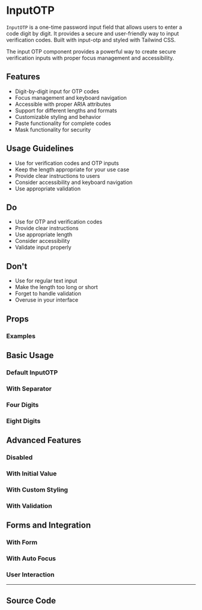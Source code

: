 
<Meta of={InputOTPStories} />

# InputOTP

`InputOTP` is a one-time password input field that allows users to enter a code digit by digit. It provides a secure and user-friendly way to input verification codes. Built with input-otp and styled with Tailwind CSS.

The input OTP component provides a powerful way to create secure verification inputs with proper focus management and accessibility.

## Features

- Digit-by-digit input for OTP codes
- Focus management and keyboard navigation
- Accessible with proper ARIA attributes
- Support for different lengths and formats
- Customizable styling and behavior
- Paste functionality for complete codes
- Mask functionality for security

## Usage Guidelines

- Use for verification codes and OTP inputs
- Keep the length appropriate for your use case
- Provide clear instructions to users
- Consider accessibility and keyboard navigation
- Use appropriate validation

## Do

- Use for OTP and verification codes
- Provide clear instructions
- Use appropriate length
- Consider accessibility
- Validate input properly

## Don't

- Use for regular text input
- Make the length too long or short
- Forget to handle validation
- Overuse in your interface

## Props

<Controls of={InputOTPStories.Default} />

### Examples

## Basic Usage

### Default InputOTP

<Canvas of={InputOTPStories.Default} />

### With Separator

<Canvas of={InputOTPStories.WithSeparator} />

### Four Digits

<Canvas of={InputOTPStories.FourDigits} />

### Eight Digits

<Canvas of={InputOTPStories.EightDigits} />

## Advanced Features

### Disabled

<Canvas of={InputOTPStories.Disabled} />

### With Initial Value

<Canvas of={InputOTPStories.WithInitialValue} />

### With Custom Styling

<Canvas of={InputOTPStories.WithCustomStyling} />

### With Validation

<Canvas of={InputOTPStories.WithValidation} />

## Forms and Integration

### With Form

<Canvas of={InputOTPStories.WithForm} />

### With Auto Focus

<Canvas of={InputOTPStories.WithAutoFocus} />

### User Interaction

<Canvas of={InputOTPStories.UserInteraction} />

---

## Source Code

<Source of={InputOTPStories.Default} language='tsx' />
